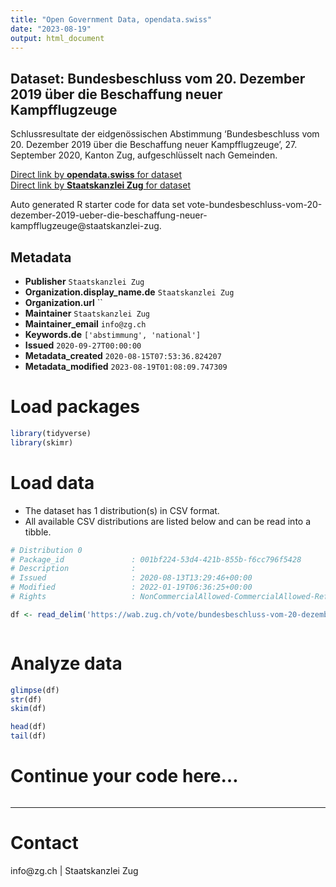 ```yaml
---
title: "Open Government Data, opendata.swiss"
date: "2023-08-19"
output: html_document
---
```


## Dataset: Bundesbeschluss vom 20. Dezember 2019 über die Beschaffung neuer Kampfflugzeuge

Schlussresultate der eidgenössischen Abstimmung 'Bundesbeschluss vom 20. Dezember 2019 über die Beschaffung neuer Kampfflugzeuge', 27. September 2020, Kanton Zug, aufgeschlüsselt nach Gemeinden.

[Direct link by **opendata.swiss** for dataset](https://opendata.swiss/de/dataset/bundesbeschluss-vom-20-dezember-2019-uber-die-beschaffung-neuer-kampfflugzeuge)<br>
[Direct link by **Staatskanzlei Zug** for dataset](https://wab.zug.ch/vote/bundesbeschluss-vom-20-dezember-2019-ueber-die-beschaffung-neuer-kampfflugzeuge/data)

Auto generated R starter code for data set vote-bundesbeschluss-vom-20-dezember-2019-ueber-die-beschaffung-neuer-kampfflugzeuge@staatskanzlei-zug.

## Metadata

- **Publisher** `Staatskanzlei Zug`
- **Organization.display_name.de** `Staatskanzlei Zug`
- **Organization.url** ``
- **Maintainer** `Staatskanzlei Zug`
- **Maintainer_email** `info@zg.ch`
- **Keywords.de** `['abstimmung', 'national']`
- **Issued** `2020-09-27T00:00:00`
- **Metadata_created** `2020-08-15T07:53:36.824207`
- **Metadata_modified** `2023-08-19T01:08:09.747309`


# Load packages

```r

library(tidyverse)
library(skimr)

```

# Load data

-   The dataset has 1 distribution(s) in CSV format.
-   All available CSV distributions are listed below and can be read into a tibble.

```r

# Distribution 0
# Package_id               : 001bf224-53d4-421b-855b-f6cc796f5428
# Description              : 
# Issued                   : 2020-08-13T13:29:46+00:00
# Modified                 : 2022-01-19T06:36:25+00:00
# Rights                   : NonCommercialAllowed-CommercialAllowed-ReferenceRequired

df <- read_delim('https://wab.zug.ch/vote/bundesbeschluss-vom-20-dezember-2019-ueber-die-beschaffung-neuer-kampfflugzeuge/data-csv')



```

# Analyze data

```r

glimpse(df)
str(df)
skim(df)

head(df)
tail(df)

```

# Continue your code here...

```r

```

------------------------------------------------------------------------

# Contact

info@zg.ch | Staatskanzlei Zug
